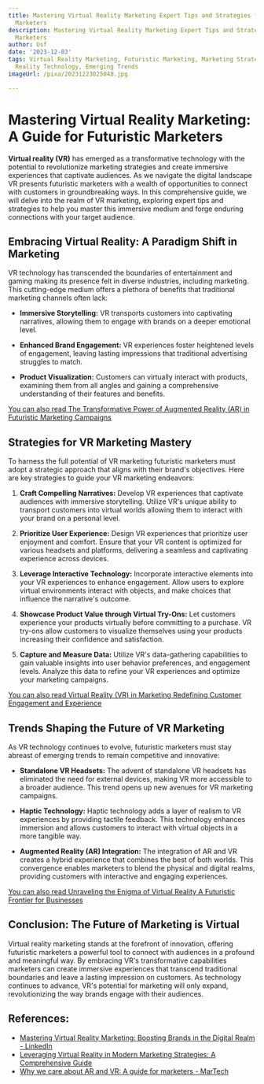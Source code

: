 ```yaml
---
title: Mastering Virtual Reality Marketing Expert Tips and Strategies for Futuristic
  Marketers
description: Mastering Virtual Reality Marketing Expert Tips and Strategies for Futuristic
  Marketers
author: Usf
date: '2023-12-03'
tags: Virtual Reality Marketing, Futuristic Marketing, Marketing Strategies, Virtual
  Reality Technology, Emerging Trends
imageUrl: /pixa/20231223025048.jpg

---
```

# Mastering Virtual Reality Marketing: A Guide for Futuristic Marketers

**Virtual reality (VR)**  has emerged as a transformative technology  with the potential to revolutionize marketing strategies and  create  immersive experiences that captivate audiences. As we navigate the digital landscape VR presents futuristic marketers with a wealth of opportunities to connect with customers in groundbreaking ways. In this comprehensive guide, we will delve into the realm of VR marketing, exploring expert tips and strategies  to help you master this immersive medium and forge  enduring connections with your  target audience.

## Embracing Virtual Reality: A Paradigm Shift in  Marketing

VR technology  has transcended the boundaries  of entertainment and gaming making its presence felt in diverse industries, including marketing. This cutting-edge medium offers a plethora of benefits  that  traditional marketing channels often lack:

* **Immersive Storytelling:** VR transports customers into captivating narratives, allowing them to engage with brands on a deeper emotional level.

* **Enhanced Brand Engagement:**  VR experiences foster  heightened levels of  engagement,  leaving lasting impressions that traditional advertising struggles to match.

* **Product Visualization:** Customers can virtually  interact with products, examining them from all  angles and gaining a comprehensive understanding of their features and  benefits.

[You  can also read The Transformative Power  of Augmented  Reality (AR) in Futuristic  Marketing Campaigns](The%20Transformative%20Power%20of%20Augmented%20Reality%20%28AR%29%20in%20Futuristic%20Marketing%20Campaigns)


## Strategies for VR  Marketing Mastery

To harness  the full potential of VR marketing futuristic marketers must adopt a strategic approach that  aligns  with their brand's objectives. Here are key strategies to guide your VR marketing endeavors:

1. **Craft Compelling Narratives:** Develop VR experiences that captivate audiences with immersive storytelling. Utilize VR's unique ability to  transport customers into virtual worlds allowing them  to interact with your brand on a  personal level.

2. **Prioritize User Experience:** Design VR experiences that  prioritize user enjoyment and  comfort. Ensure that your VR  content is  optimized for various headsets  and platforms, delivering a seamless and captivating  experience across devices.

3. **Leverage Interactive Technology:** Incorporate interactive elements into your VR experiences to enhance engagement. Allow users to explore  virtual environments interact with objects, and make choices that  influence the narrative's outcome.

4. **Showcase Product Value through Virtual Try-Ons:** Let customers experience your products virtually before committing to a purchase. VR try-ons allow customers  to visualize themselves using your products increasing their confidence and satisfaction.

5. **Capture and Measure Data:** Utilize VR's data-gathering capabilities  to gain valuable insights into user behavior preferences, and engagement levels. Analyze this data  to refine your VR experiences and optimize your marketing campaigns.

[You can also  read Virtual Reality (VR) in Marketing Redefining Customer Engagement and Experience](Virtual%20Reality%20%28VR%29%20in%20Marketing%20Redefining%20Customer%20Engagement%20and%20Experience)


## Trends  Shaping the Future of VR Marketing

As  VR  technology continues to evolve, futuristic marketers must  stay abreast of emerging trends  to remain competitive and innovative:

* **Standalone VR Headsets:** The advent of standalone VR headsets has eliminated the need for external devices, making VR  more accessible to a broader audience. This trend opens  up new avenues for VR marketing campaigns.

* **Haptic Technology:**  Haptic technology adds  a layer of  realism to VR experiences by  providing tactile feedback. This technology enhances immersion and allows  customers to interact with virtual objects in a more tangible way.

* **Augmented  Reality (AR) Integration:** The integration  of AR and VR creates a hybrid experience that combines the best of  both worlds. This convergence enables marketers to blend the physical and  digital realms, providing customers with interactive and engaging experiences.

[You can also read Unraveling  the Enigma of Virtual Reality A Futuristic Frontier for Businesses](Unraveling%20the%20Enigma%20of%20Virtual%20Reality%20A%20Futuristic%20Frontier%20for%20Businesses)


## Conclusion: The Future of Marketing is Virtual

Virtual reality marketing stands at the forefront of innovation, offering futuristic marketers a powerful tool to connect with audiences in a profound and meaningful way. By embracing VR's transformative capabilities marketers can create immersive experiences that transcend traditional boundaries and leave a lasting impression on customers. As technology  continues to advance, VR's potential  for  marketing will only expand, revolutionizing the way brands engage with their audiences.

## References:
- [Mastering Virtual Reality Marketing: Boosting Brands in the Digital Realm - LinkedIn](https://www.linkedin.com/pulse/mastering-virtual-reality-marketing-boosting-brands-digital-vgxoc?trk=public_post_main-feed-card_feed-article-content)
- [Leveraging Virtual Reality in Modern Marketing Strategies: A Comprehensive Guide](https://www.mediummultimedia.com/en/marketing-usa/how-is-vr-used-in-marketing/)
- [Why we care about AR and VR: A guide for marketers - MarTech](https://martech.org/why-we-care-about-ar-and-vr-a-guide-for-marketers/)
